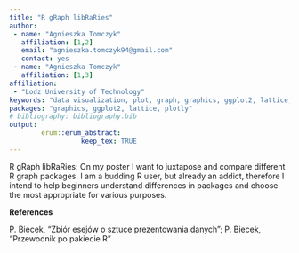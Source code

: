 ```yaml
---
title: "R gRaph libRaRies"
author:
 - name: "Agnieszka Tomczyk"
   affiliation: [1,2]
   email: "agnieszka.tomczyk94@gmail.com"
   contact: yes
 - name: "Agnieszka Tomczyk"
   affiliation: [1,3]
affiliation:
 - "Lodz University of Technology"
keywords: "data visualization, plot, graph, graphics, ggplot2, lattice, plotly"
packages: "graphics, ggplot2, lattice, plotly"
# bibliography: bibliography.bib
output:  
        erum::erum_abstract:
                  keep_tex: TRUE
---
```


R gRaph libRaRies: On my poster I want to juxtapose and compare
different R graph packages. I am a budding R user, but already an
addict, therefore I intend to help beginners understand differences in
packages and choose the most appropriate for various purposes.

**References**

P. Biecek, "Zbiór esejów o sztuce prezentowania danych"; P. Biecek,
"Przewodnik po pakiecie R"
